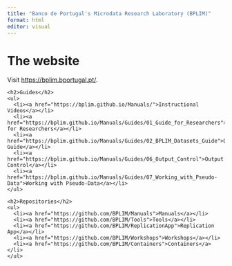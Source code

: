 ```yaml
---
title: "Banco de Portugal's Microdata Research Laboratory (BPLIM)"
format: html
editor: visual
---
```


# The website

Visit [https://bplim.bportugal.pt/](https://bplim.bportugal.pt/).

<div class="row">
  <div class="col-md-6">
    <h2>Guides</h2>
    <ul>
      <li><a href="https://bplim.github.io/Manuals/">Instructional Videos</a></li>
      <li><a href="https://bplim.github.io/Manuals/Guides/01_Guide_for_Researchers">Guide for Researchers</a></li>
      <li><a href="https://bplim.github.io/Manuals/Guides/02_BPLIM_Datasets_Guide">Datasets Guide</a></li>
      <li><a href="https://bplim.github.io/Manuals/Guides/06_Output_Control">Output Control</a></li>
      <li><a href="https://bplim.github.io/Manuals/Guides/07_Working_with_Pseudo-Data">Working with Pseudo-Data</a></li>
    </ul>
  </div>

  <div class="col-md-6">
    <h2>Repositories</h2>
    <ul>
      <li><a href="https://github.com/BPLIM/Manuals">Manuals</a></li>
      <li><a href="https://github.com/BPLIM/Tools">Tools</a></li>
      <li><a href="https://github.com/BPLIM/ReplicationApp">Replication App</a></li>
      <li><a href="https://github.com/BPLIM/Workshops">Workshops</a></li>
      <li><a href="https://github.com/BPLIM/Containers">Containers</a></li>
    </ul>
  </div>
</div>
